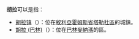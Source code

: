 '''胡拉'''可以是指：

*[[胡拉镇|胡拉镇]]（{{rtl-lang|ar|كفرلاها}}）：位在[[敘利亞|敘利亞]][[霍姆斯省|霍姆斯省]][[塔勒杜區|塔勒杜區]]的城鎮。
*[[胡拉_(巴林)|胡拉 (巴林)]]（{{rtl-lang|ar|الحورة}}）：位在[[巴林|巴林]][[麥納瑪|麥納瑪]]的區。

{{disambig}}